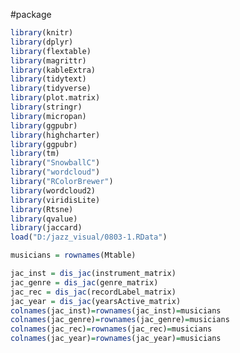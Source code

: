 #package 
```r
library(knitr)
library(dplyr)
library(flextable)
library(magrittr)
library(kableExtra)
library(tidytext)
library(tidyverse)
library(plot.matrix)
library(stringr)
library(micropan)
library(ggpubr)
library(highcharter)
library(ggpubr)
library(tm)
library("SnowballC")
library("wordcloud")
library("RColorBrewer")
library(wordcloud2)
library(viridisLite)
library(Rtsne)
library(qvalue)
library(jaccard)
load("D:/jazz_visual/0803-1.RData")
```

```r
musicians = rownames(Mtable)

jac_inst = dis_jac(instrument_matrix)
jac_genre = dis_jac(genre_matrix)
jac_rec = dis_jac(recordLabel_matrix)
jac_year = dis_jac(yearsActive_matrix)
colnames(jac_inst)=rownames(jac_inst)=musicians
colnames(jac_genre)=rownames(jac_genre)=musicians
colnames(jac_rec)=rownames(jac_rec)=musicians
colnames(jac_year)=rownames(jac_year)=musicians

```